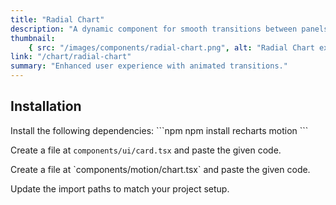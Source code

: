 ```yaml
---
title: "Radial Chart"
description: "A dynamic component for smooth transitions between panels."
thumbnail:
    { src: "/images/components/radial-chart.png", alt: "Radial Chart example" }
link: "/chart/radial-chart"
summary: "Enhanced user experience with animated transitions."
---
```


<ComponentPreview name="radial-chart-demo" />

## Installation

<Steps>
<Step>
Install the following dependencies:
</Step>
```npm
npm install recharts motion
```

<Step>Create a file at `components/ui/card.tsx` and paste the given code.</Step>

<CollapsibleSource name="card" />

<Step>
    Create a file at `components/motion/chart.tsx` and paste the given code.
</Step>

<CollapsibleSource name="chart" />

<Step>Update the import paths to match your project setup.</Step>

</Steps>

